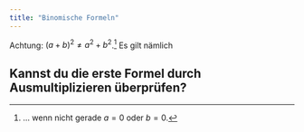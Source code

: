 ```yaml
---
title: "Binomische Formeln"
---
```


Achtung: $(a+b)^2 \neq a^2 + b^2$.^[... wenn nicht gerade $a=0$ oder $b=0$.] Es gilt nämlich

\begin{equation}
(a+b)^2 = a^2+2ab+b^2, (\#eq:binom1)
\end{equation}

\begin{equation}
(a-b)^2 = a^2-2ab+b^2,(\#eq:binom2)
\end{equation}

\begin{equation}
(a+b)(a-b) = a^2-b^2. (\#eq:binom3)
\end{equation}

::: {.callout-caution collapse="true"}
## Kannst du die erste Formel durch Ausmultiplizieren überprüfen?

\begin{align*}
(a+b)^2 &= (a+b)(a+b) = a(a+b) + b(a+b) \\ &= a^2 + ab + ba + b^2 = a^2 + 2ab + b^2
\end{align*}
:::
